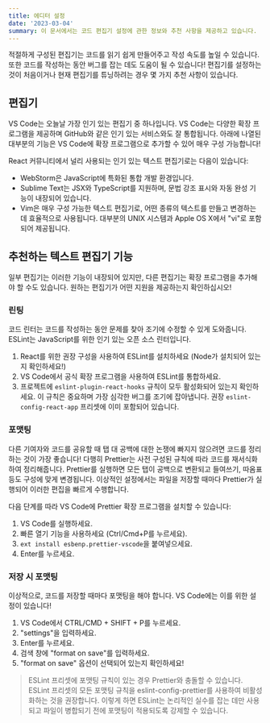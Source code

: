 ```yaml
---
title: 에디터 설정
date: '2023-03-04'
summary: 이 문서에서는 코드 편집기 설정에 관한 정보와 추천 사항을 제공하고 있습니다.
---
```

<TOCInline toc={props.toc} asDisclosure />


적절하게 구성된 편집기는 코드를 읽기 쉽게 만들어주고 작성 속도를 높일 수 있습니다. 또한 코드를 작성하는 동안 버그를 잡는 데도 도움이 될 수 있습니다! 편집기를 설정하는 것이 처음이거나 현재 편집기를 튜닝하려는 경우 몇 가지 추천 사항이 있습니다.

## 편집기

VS Code는 오늘날 가장 인기 있는 편집기 중 하나입니다. VS Code는 다양한 확장 프로그램을 제공하며 GitHub와 같은 인기 있는 서비스와도 잘 통합됩니다. 아래에 나열된 대부분의 기능은 VS Code에 확장 프로그램으로 추가할 수 있어 매우 구성 가능합니다!

React 커뮤니티에서 널리 사용되는 인기 있는 텍스트 편집기로는 다음이 있습니다:

* WebStorm은 JavaScript에 특화된 통합 개발 환경입니다.
* Sublime Text는 JSX와 TypeScript를 지원하며, 문법 강조 표시와 자동 완성 기능이 내장되어 있습니다.
* Vim은 매우 구성 가능한 텍스트 편집기로, 어떤 종류의 텍스트를 만들고 변경하는 데 효율적으로 사용됩니다. 대부분의 UNIX 시스템과 Apple OS X에서 "vi"로 포함되어 제공됩니다.

## 추천하는 텍스트 편집기 기능

일부 편집기는 이러한 기능이 내장되어 있지만, 다른 편집기는 확장 프로그램을 추가해야 할 수도 있습니다. 원하는 편집기가 어떤 지원을 제공하는지 확인하십시오!

### 린팅

코드 린터는 코드를 작성하는 동안 문제를 찾아 조기에 수정할 수 있게 도와줍니다. ESLint는 JavaScript를 위한 인기 있는 오픈 소스 린터입니다.

1. React를 위한 권장 구성을 사용하여 ESLint를 설치하세요 (Node가 설치되어 있는지 확인하세요!)
1. VS Code에서 공식 확장 프로그램을 사용하여 ESLint를 통합하세요.
1. 프로젝트에 `eslint-plugin-react-hooks` 규칙이 모두 활성화되어 있는지 확인하세요. 이 규칙은 중요하며 가장 심각한 버그를 조기에 잡아냅니다. 권장 `eslint-config-react-app` 프리셋에 이미 포함되어 있습니다.

### 포맷팅

다른 기여자와 코드를 공유할 때 탭 대 공백에 대한 논쟁에 빠지지 않으려면 코드를 정리하는 것이 가장 좋습니다! 다행히 Prettier는 사전 구성된 규칙에 따라 코드를 재서식화하여 정리해줍니다. Prettier를 실행하면 모든 탭이 공백으로 변환되고 들여쓰기, 따옴표 등도 구성에 맞게 변경됩니다. 이상적인 설정에서는 파일을 저장할 때마다 Prettier가 실행되어 이러한 편집을 빠르게 수행합니다.

다음 단계를 따라 VS Code에 Prettier 확장 프로그램을 설치할 수 있습니다:

1. VS Code를 실행하세요.
1. 빠른 열기 기능을 사용하세요 (Ctrl/Cmd+P를 누르세요).
1. `ext install esbenp.prettier-vscode`을 붙여넣으세요.
1. Enter를 누르세요.

### 저장 시 포맷팅

이상적으로, 코드를 저장할 때마다 포맷팅을 해야 합니다. VS Code에는 이를 위한 설정이 있습니다!

1. VS Code에서 CTRL/CMD + SHIFT + P를 누르세요.
1. "settings"을 입력하세요.
1. Enter를 누르세요.
1. 검색 창에 "format on save"를 입력하세요.
1. "format on save" 옵션이 선택되어 있는지 확인하세요!

> ESLint 프리셋에 포맷팅 규칙이 있는 경우 Prettier와 충돌할 수 있습니다. ESLint 프리셋의 모든 포맷팅 규칙을 eslint-config-prettier를 사용하여 비활성화하는 것을 권장합니다. 이렇게 하면 ESLint는 논리적인 실수를 잡는 데만 사용되고 파일이 병합되기 전에 포맷팅이 적용되도록 강제할 수 있습니다.
